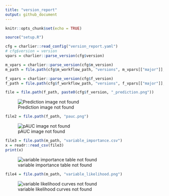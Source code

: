 ```yaml
---
title: "version_report"
output: github_document
---
```


```r
knitr::opts_chunk$set(echo = TRUE)
```

```r
source("setup.R")

cfg = charlier::read_config("version_report.yaml")
# cfg$version = version
vpars = charlier::parse_version(cfg$version)

m_vpars = charlier::parse_version(cfg$m_version)
m_path = file.path(cfg$m_workflow_path, "versions", m_vpars[["major"]], m_vpars[["minor"]], cfg$m_version)

f_vpars = charlier::parse_version(cfg$f_version)
f_path = file.path(cfg$f_workflow_path, "versions", f_vpars[["major"]], f_vpars[["minor"]], cfg$f_version)

```

```r
file = file.path(f_path, paste0(cfg$f_version, "_prediction.png"))
```
![Prediction image not found](`r file`)

```r
file2 = file.path(f_path, "pauc.png")
```
![pAUC image not found](`r file2`)

```r
file3 = file.path(m_path, "variable_importance.csv")
x = readr::read_csv(file3)
print(x)
```
![variable importance table not found](`r file3`)

```r
file4 = file.path(m_path, "variable_likelihood.png")
```
![variable likelihood curves not found](`r file4`)
